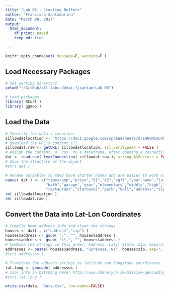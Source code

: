 ```yaml
---
title: "Lab 06 - Creating Buffers"
author: "Francisco Santamarina"
date: "March 09, 2017"
output:
  html_document:
    df_print: paged
    keep_md: true

---
```


```r
knitr::opts_chunk$set( message=F, warning=F )
```

## Load Necessary Packages

```r
# Set working directors
setwd("~/GitHub/all-labs-ddmii-fjsantam/Lab 06")

# Load packages
library( RCurl )
library( ggmap )
```



## Load the Data

```r
# Identify the data's location. 
zillowdatlocation <- "https://docs.google.com/spreadsheets/d/1W0vM5sCRhZjkQh6A0WGV8j1rhQAjecCrQW7PguHft-E/pub?gid=1989082857&single=true&output=csv"
# Download the URL's content (?)
zillowdat.raw <- getURL( zillowdatlocation, ssl.verifypeer = FALSE )
# Assign the content, a .csv, to a dataframe, after opening a connection to a text file
dat <- read.csv( textConnection( zillowdat.raw ), stringsAsFactors = FALSE )
# Show the structure of the object
#str( dat )

# Rename variables so they have shorter names and are easier to work with
names( dat ) <- c("timestamp","price","X1","X2","sqft","your.name","lot.size","beds",
                  "bath","garage","year","elementary","middle","high","walk","tax","highway",
                  "restaurant","starbucks","park","mall","address","zip","tract" )
rm( zillowdatlocation )
rm( zillowdat.raw )
```


## Convert the Data into Lat-Lon Coordinates

```r
# Compile home address info and clean the strings
houses <- dat[ , c("address","zip") ]
houses$address <- gsub( ",", "", houses$address )
houses$address <- gsub( "\\.", "", houses$address )
# Combine the strings in this order: Address, City, State, Zip. Separate with comma and space
addresses <- paste( houses$address, "Syracuse, NY", houses$zip, sep=", " )
#str( addresses )

# Translate the address strings to latitude and longitude coordinates
lat.long <- geocode( addresses )
# Cool info on batching here: http://www.shanelynn.ie/massive-geocoding-with-r-and-google-maps/
#str( lat.long )

write.csv(data, "data.csv", row.names=FALSE)
```